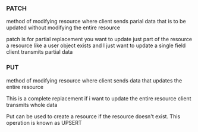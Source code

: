 ### PATCH

method of modifying resource where client sends parial data that is to be updated without modifying the entire resource

patch is for partial replacement
you want to update just part of the resource
a resource like a user object exists and I just want to update a single field
client transmits partial data

### PUT

method of modifying resource where client sends data that updates the entire resource

This is a complete replacement
if i want to update the entire resource
client transmits whole data

Put can be used to create a resource if the resource doesn't exist. This operation is known as UPSERT
